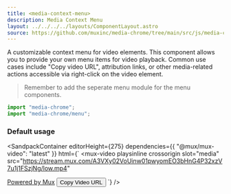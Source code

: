 ```yaml
---
title: <media-context-menu>
description: Media Context Menu
layout: ../../../../layouts/ComponentLayout.astro
source: https://github.com/muxinc/media-chrome/tree/main/src/js/media-context-menu.js
---
```



A customizable context menu for video elements. This component allows you to provide your own menu items for video playback.
Common use cases include "Copy video URL", attribution links, or other media-related actions accessible via right-click on the video element.

> Remember to add the seperate menu module for the menu components.

```js
import "media-chrome";
import "media-chrome/menu";
```

### Default usage

<SandpackContainer
  editorHeight={275}
  dependencies={{ "@mux/mux-video": "latest" }}
  html={`<media-controller>
  <mux-video
    playsinline crossorigin
    slot="media"
    src="https://stream.mux.com/A3VXy02VoUinw01pwyomEO3bHnG4P32xzV7u1j1FSzjNg/low.mp4"
  ></mux-video>
  <media-context-menu>
    <media-context-menu-item>
      <a href="https://mux.com" target="_blank">Powered by Mux</a>
    </media-context-menu-item>
    <media-context-menu-item>
      <button invoke="copy">Copy Video URL</button>
      <input slot="copy" type="hidden" value="https://stream.mux.com/A3VXy02VoUinw01pwyomEO3bHnG4P32xzV7u1j1FSzjNg/low.mp4">
    </media-context-menu-item>
  </media-context-menu>
  <media-control-bar>
    <media-play-button></media-play-button>
  </media-control-bar>
</media-controller>`}
/>